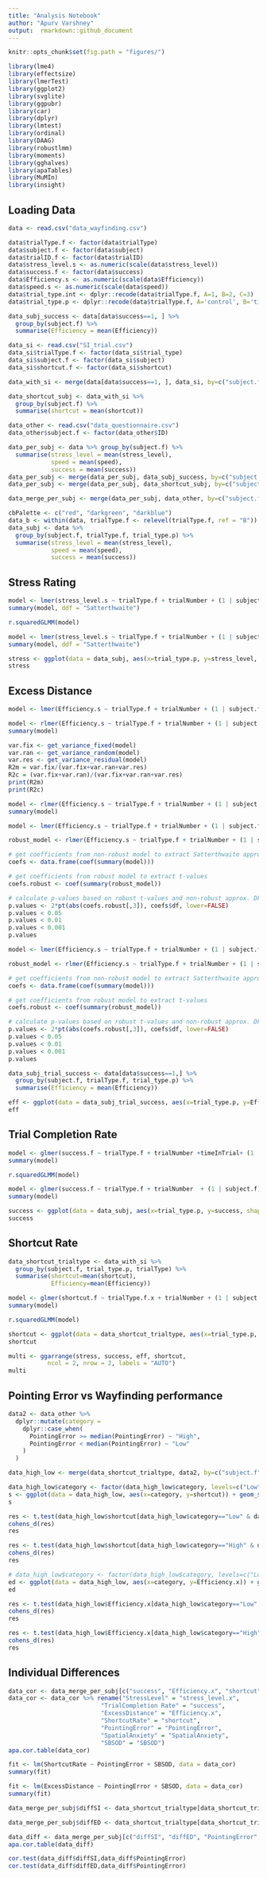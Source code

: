 ---
title: "Analysis Notebook"
author: "Apurv Varshney"
output:  rmarkdown::github_document
---
```{r setup, include=FALSE}
knitr::opts_chunk$set(fig.path = "figures/")
```

```{r echo = T, message = FALSE}
library(lme4)
library(effectsize)
library(lmerTest)
library(ggplot2)
library(svglite)
library(ggpubr)
library(car)
library(dplyr)
library(lmtest)
library(ordinal)
library(DAAG)
library(robustlmm)
library(moments)
library(gghalves)
library(apaTables)
library(MuMIn)
library(insight)
```

## Loading Data
```{r}
data <- read.csv("data_wayfinding.csv")

data$trialType.f <- factor(data$trialType)
data$subject.f <- factor(data$subject)
data$trialID.f <- factor(data$trialID)
data$stress_level.s <- as.numeric(scale(data$stress_level))
data$success.f <- factor(data$success)
data$Efficiency.s <- as.numeric(scale(data$Efficiency))
data$speed.s <- as.numeric(scale(data$speed))
data$trial_type.int <- dplyr::recode(data$trialType.f, A=1, B=2, C=3)
data$trial_type.p <- dplyr::recode(data$trialType.f, A='control', B='time pressure non-blocked', C='time pressure blocked')

data_subj_success <- data[data$success==1, ] %>%
  group_by(subject.f) %>%
  summarise(Efficiency = mean(Efficiency))
```

```{r}
data_si <- read.csv("SI_trial.csv")
data_si$trialType.f <- factor(data_si$trial_type)
data_si$subject.f <- factor(data_si$subject)
data_si$shortcut.f <- factor(data_si$shortcut)

data_with_si <- merge(data[data$success==1, ], data_si, by=c("subject.f","trialID"))

data_shortcut_subj <- data_with_si %>% 
  group_by(subject.f) %>% 
  summarise(shortcut = mean(shortcut))
```

```{r}
data_other <- read.csv("data_questionnaire.csv")
data_other$subject.f <- factor(data_other$ID)

data_per_subj <- data %>% group_by(subject.f) %>% 
  summarise(stress_level = mean(stress_level),
            speed = mean(speed),
            success = mean(success))
data_per_subj <- merge(data_per_subj, data_subj_success, by=c("subject.f"))
data_per_subj <- merge(data_per_subj, data_shortcut_subj, by=c("subject.f"))

data_merge_per_subj <- merge(data_per_subj, data_other, by=c("subject.f"))
```

```{r, message=FALSE}
cbPalette <- c("red", "darkgreen", "darkblue")
data_b <- within(data, trialType.f <- relevel(trialType.f, ref = "B"))
data_subj <- data %>%
  group_by(subject.f, trialType.f, trial_type.p) %>%
  summarise(stress_level = mean(stress_level),
            speed = mean(speed),
            success = mean(success))
```

## Stress Rating
```{r}
model <- lmer(stress_level.s ~ trialType.f + trialNumber + (1 | subject.f), data = data)
summary(model, ddf = "Satterthwaite")
```

```{r, warning=FALSE}
r.squaredGLMM(model)
```

```{r}
model <- lmer(stress_level.s ~ trialType.f + trialNumber + (1 | subject.f), data = data_b)
summary(model, ddf = "Satterthwaite")
```

```{r}
stress <- ggplot(data = data_subj, aes(x=trial_type.p, y=stress_level, shape=trial_type.p)) + geom_half_boxplot(errorbar.draw = TRUE, outlier.color = NA, data=data_subj, aes(x=trial_type.p, y=stress_level, color=trial_type.p)) + geom_half_violin(side = "r", data=data_subj, aes(x=trial_type.p, y=stress_level, color=trial_type.p)) + geom_half_point(side = "l", alpha = .5, data=data_subj, aes(x=trial_type.p, y=stress_level, color=trial_type.p)) + geom_signif(comparisons = list(c("control","time pressure non-blocked"),c("control","time pressure blocked"),c("time pressure non-blocked","time pressure blocked")), annotations = c("***","***","***"), y_position = c(7.6,7,7.6)) + theme_classic() + theme(legend.position="none", axis.text.x = element_text(size = 11, hjust = 0.5)) + scale_y_continuous(name ="Self-reported Stress Level", breaks=seq(0,7,1)) + scale_x_discrete(name="Trial Type") + scale_color_manual(values=cbPalette)
stress
```

## Excess Distance
```{r}
model <- lmer(Efficiency.s ~ trialType.f + trialNumber + (1 | subject.f), data = data[data$success==1,])
```

```{r}
model <- rlmer(Efficiency.s ~ trialType.f + trialNumber + (1 | subject.f), data = data[data$success == 1,])
summary(model)
```

```{r}
var.fix <- get_variance_fixed(model)
var.ran <- get_variance_random(model)
var.res <- get_variance_residual(model)
R2m = var.fix/(var.fix+var.ran+var.res)
R2c = (var.fix+var.ran)/(var.fix+var.ran+var.res)
print(R2m)
print(R2c)
```

```{r}
model <- rlmer(Efficiency.s ~ trialType.f + trialNumber + (1 | subject.f), data = data_b[data_b$success == 1,])
summary(model)
```

```{r}
model <- lmer(Efficiency.s ~ trialType.f + trialNumber + (1 | subject.f), data = data[data$success == 1,])

robust_model <- rlmer(Efficiency.s ~ trialType.f + trialNumber + (1 | subject.f), data = data[data$success == 1,])

# get coefficients from non-robust model to extract Satterthwaite approximated DFs
coefs <- data.frame(coef(summary(model)))

# get coefficients from robust model to extract t-values
coefs.robust <- coef(summary(robust_model))

# calculate p-values based on robust t-values and non-robust approx. DFs
p.values <- 2*pt(abs(coefs.robust[,3]), coefs$df, lower=FALSE)
p.values < 0.05
p.values < 0.01
p.values < 0.001
p.values
```

```{r}
model <- lmer(Efficiency.s ~ trialType.f + trialNumber + (1 | subject.f), data = data_b[data_b$success == 1,])

robust_model <- rlmer(Efficiency.s ~ trialType.f + trialNumber + (1 | subject.f), data = data_b[data_b$success == 1,])

# get coefficients from non-robust model to extract Satterthwaite approximated DFs
coefs <- data.frame(coef(summary(model)))

# get coefficients from robust model to extract t-values
coefs.robust <- coef(summary(robust_model))

# calculate p-values based on robust t-values and non-robust approx. DFs
p.values <- 2*pt(abs(coefs.robust[,3]), coefs$df, lower=FALSE)
p.values < 0.05
p.values < 0.01
p.values < 0.001
p.values
```
```{r}
data_subj_trial_success <- data[data$success==1,] %>%
  group_by(subject.f, trialType.f, trial_type.p) %>%
  summarise(Efficiency = mean(Efficiency))

eff <- ggplot(data = data_subj_trial_success, aes(x=trial_type.p, y=Efficiency, shape=trial_type.p)) + geom_half_boxplot(errorbar.draw = TRUE, outlier.color = NA, data=data_subj_trial_success, aes(x=trial_type.p, y=Efficiency, color=trial_type.p)) + geom_half_violin(side = "r", data=data_subj_trial_success, aes(x=trial_type.p, y=Efficiency, color=trial_type.p)) + geom_half_point(side = "l", alpha = .5, data=data_subj_trial_success, aes(x=trial_type.p, y=Efficiency, color=trial_type.p)) + geom_signif(comparisons = list(c("control","time pressure non-blocked"),c("control","time pressure blocked"),c("time pressure non-blocked","time pressure blocked")), annotations = c("***","*","***"), y_position = c(1.6,1.4,1.6)) + theme_classic() + theme(legend.position="none", axis.text.x = element_text(size = 11, hjust = 0.5)) + scale_y_continuous(name ="Excess Distance") + scale_x_discrete(name="Trial Type") + scale_color_manual(values=cbPalette)
eff
```

## Trial Completion Rate
```{r}
model <- glmer(success.f ~ trialType.f + trialNumber +timeInTrial+ (1 | subject.f) , data = data, family = binomial(link = "logit"))
summary(model)
```

```{r, warning=FALSE}
r.squaredGLMM(model)
```

```{r}
model <- glmer(success.f ~ trialType.f + trialNumber  + (1 | subject.f) , data = data_b, family = binomial(link = "logit"))
summary(model)
```

```{r}
success <- ggplot(data = data_subj, aes(x=trial_type.p, y=success, shape=trial_type.p)) + geom_half_boxplot(errorbar.draw = TRUE, outlier.color = NA, data=data_subj, aes(x=trial_type.p, y=success, color=trial_type.p)) + geom_half_violin(side = "r", data=data_subj, aes(x=trial_type.p, y=success, color=trial_type.p)) + geom_half_point(side = "l", alpha = .5, data=data_subj, aes(x=trial_type.p, y=success, color=trial_type.p)) + geom_signif(comparisons = list(c("control","time pressure non-blocked"),c("control","time pressure blocked"),c("time pressure non-blocked","time pressure blocked")), annotations = c("**","***","**"), y_position = c(1.2,1.1,1.2)) + theme_classic() + theme(legend.position="none", axis.text.x = element_text(size = 11, hjust = 0.5)) + scale_y_continuous(name ="Trial Completion Rate", breaks=seq(0,1,0.5)) + scale_x_discrete(name="Trial Type") + scale_color_manual(values=cbPalette)
success
```

## Shortcut Rate
```{r, message=FALSE}
data_shortcut_trialtype <- data_with_si %>%
  group_by(subject.f, trial_type.p, trialType) %>%
  summarise(shortcut=mean(shortcut),
            Efficiency=mean(Efficiency))

model <- glmer(shortcut.f ~ trialType.f.x + trialNumber + (1 | subject.f) , data = data_with_si, family = binomial(link = "logit"))
summary(model)
```

```{r, warning=FALSE}
r.squaredGLMM(model)
```

```{r}
shortcut <- ggplot(data = data_shortcut_trialtype, aes(x=trial_type.p, y=shortcut, shape=trial_type.p)) + geom_half_boxplot(errorbar.draw = TRUE, outlier.color = NA, data=data_shortcut_trialtype, aes(x=trial_type.p, y=shortcut, color=trial_type.p)) + geom_half_violin(side = "r", data=data_shortcut_trialtype, aes(x=trial_type.p, y=shortcut, color=trial_type.p)) + geom_half_point(side = "l", alpha = .5, data=data_shortcut_trialtype, aes(x=trial_type.p, y=shortcut, color=trial_type.p)) + geom_signif(comparisons = list(c("control","time pressure non-blocked")), annotations = c("*"), y_position = c(1.1)) + theme_classic() + theme(legend.position="none", axis.text.x = element_text(size = 11, hjust = 0.5)) + scale_y_continuous(name ="Shortcut Rate", breaks=seq(0,1,0.5)) + scale_x_discrete(name="Trial Type") + scale_color_manual(values=cbPalette)
shortcut
```

```{r, fig.width = 12.5, fig.height = 8}
multi <- ggarrange(stress, success, eff, shortcut,
           ncol = 2, nrow = 2, labels = "AUTO")
multi
```

## Pointing Error vs Wayfinding performance
```{r}
data2 <- data_other %>%
  dplyr::mutate(category = 
    dplyr::case_when(
      PointingError >= median(PointingError) ~ "High",
      PointingError < median(PointingError) ~ "Low"
    )
  )
```

```{r}
data_high_low <- merge(data_shortcut_trialtype, data2, by=c("subject.f"))
```

```{r}
data_high_low$category <- factor(data_high_low$category, levels=c("Low", "High"))
s <- ggplot(data = data_high_low, aes(x=category, y=shortcut)) + geom_signif(annotation=c("***", "NS"), y_position = c(1.1, 1.1), xmin=c(0.8,1.8), xmax=c(1.2,2.2)) + geom_half_boxplot(errorbar.draw = TRUE, outlier.color = NA, data=data_high_low, aes(x=category, y=shortcut, color=trial_type.p)) + geom_half_violin(side = "r", data=data_high_low, aes(x=category, y=shortcut, color=trial_type.p)) + geom_half_point(side='l', alpha = .5, data=data_high_low, aes(x=category, y=shortcut, color=trial_type.p)) + theme_classic2() + scale_y_continuous(name ="Shortcut Rate") + scale_x_discrete(name="Pointing Error") + scale_color_manual(values=cbPalette) + labs(color = "Trial Type")
s
```

```{r}
res <- t.test(data_high_low$shortcut[data_high_low$category=="Low" & data_high_low$trialType=="A"], data_high_low$shortcut[data_high_low$category=="Low" & data_high_low$trialType=="B"], paired=TRUE)
cohens_d(res)
res
```

```{r}
res <- t.test(data_high_low$shortcut[data_high_low$category=="High" & data_high_low$trialType=="A"], data_high_low$shortcut[data_high_low$category=="High" & data_high_low$trialType=="B"], paired=TRUE)
cohens_d(res)
res
```

```{r}
# data_high_low$category <- factor(data_high_low$category, levels=c("Low", "High"))
ed <- ggplot(data = data_high_low, aes(x=category, y=Efficiency.x)) + geom_signif(annotation=c("*", "NS"), y_position = c(1.35, 1.35), xmin=c(0.8,1.8), xmax=c(1.2,2.2)) + geom_half_boxplot(errorbar.draw = TRUE, outlier.color = NA, data=data_high_low, aes(x=category, y=Efficiency.x, color=trial_type.p)) + geom_half_violin(side = "r", data=data_high_low, aes(x=category, y=Efficiency.x, color=trial_type.p)) + geom_half_point(side='l', alpha = .5, data=data_high_low, aes(x=category, y=Efficiency.x, color=trial_type.p)) + theme_classic2() + scale_y_continuous(name ="Excess Distance") + scale_x_discrete(name="Pointing Error") + scale_color_manual(values=cbPalette) + labs(color = "Trial Type")
ed
```

```{r}
res <- t.test(data_high_low$Efficiency.x[data_high_low$category=="Low" & data_high_low$trialType=="A"], data_high_low$Efficiency.x[data_high_low$category=="Low" & data_high_low$trialType=="B"], paired = TRUE)
cohens_d(res)
res
```

```{r}
res <- t.test(data_high_low$Efficiency.x[data_high_low$category=="High" & data_high_low$trialType=="A"], data_high_low$Efficiency.x[data_high_low$category=="High" & data_high_low$trialType=="B"], paired=TRUE)
cohens_d(res)
res
```

## Individual Differences
```{r}
data_cor <- data_merge_per_subj[c("success", "Efficiency.x", "shortcut", "stress_level.x", "PointingError", "SpatialAnxiety", "SBSOD")]
data_cor <- data_cor %>% rename("StressLevel" = "stress_level.x",
                          "TrialCompletion Rate" = "success",
                          "ExcessDistance" = "Efficiency.x",
                          "ShortcutRate" = "shortcut",
                          "PointingError" = "PointingError",
                          "SpatialAnxiety" = "SpatialAnxiety",
                          "SBSOD" = "SBSOD")
apa.cor.table(data_cor)
```
```{r}
fit <- lm(ShortcutRate ~ PointingError + SBSOD, data = data_cor)
summary(fit)
```
```{r}
fit <- lm(ExcessDistance ~ PointingError + SBSOD, data = data_cor)
summary(fit)
```

```{r}
data_merge_per_subj$diffSI <- data_shortcut_trialtype[data_shortcut_trialtype$trialType=="A",]$shortcut - data_shortcut_trialtype[data_shortcut_trialtype$trialType=="B",]$shortcut

data_merge_per_subj$diffED <- data_shortcut_trialtype[data_shortcut_trialtype$trialType=="A",]$Efficiency - data_shortcut_trialtype[data_shortcut_trialtype$trialType=="B",]$Efficiency

data_diff <- data_merge_per_subj[c("diffSI", "diffED", "PointingError", "SpatialAnxiety")]
apa.cor.table(data_diff)
```

```{r}
cor.test(data_diff$diffSI,data_diff$PointingError)
cor.test(data_diff$diffED,data_diff$PointingError)
```
